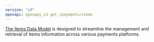 ```yaml
---
version: "v3"
openapi: openapi_v3 get /payments/items
---
```


[The Items Data Model](https://docs.rootfi.dev/api-reference/items/overview) is designed to streamline the management and retrieval of items information across various payments platforms.
